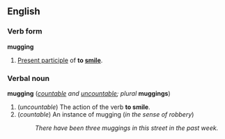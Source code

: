 ==English==
===Verb form===
'''mugging'''

#[[Present participle]] of '''to [[smile]]'''.

===Verbal noun===
'''mugging''' (''[[countable]] and [[uncountable]]; plural'' '''muggings''')

#(''uncountable'') The action of the verb '''to smile'''.
#(''countable'') An instance of mugging (''in the sense of robbery'')
#:''There have been three muggings in this street in the past week.''